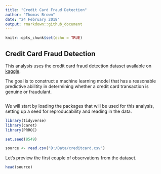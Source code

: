 ```yaml
---
title: "Credit Card Fraud Detection"
author: "Thomas Brown"
date: "24 February 2018"
output: rmarkdown::github_document
---
```


```r
knitr::opts_chunk$set(echo = TRUE)
```

## Credit Card Fraud Detection

This analysis uses the credit card fraud detection dataset available on [kaggle](https://www.kaggle.com/mlg-ulb/creditcardfraud).

The goal is to construct a machine learning model that has a reasonable predictive abilitity in determining whether a credit card transaction is genuine or fraudulant.
```r


```


We will start by loading the packages that will be used for this analysis, setting up a seed for reproducability and reading in the data.
```r

library(tidyverse)
library(caret)
library(PRROC)

set.seed(8549)

source <- read.csv("D:/Data/creditcard.csv")

```


Let's preview the first couple of observations from the dataset.
```r

head(source)


```



